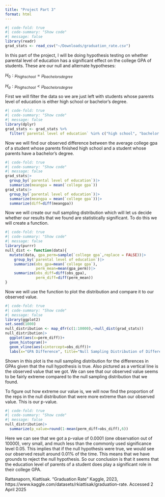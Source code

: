 ```yaml
---
title: "Project Part 3"
format: html
---
```


```r
#| code-fold: true
#| code-summary: "Show code"
#| message: false
library(readr)
grad_stats <- read_csv("~/Downloads/graduation_rate.csv")
```

In this part of the project, I will be doing hypothesis testing on whether parental level of education has a significant effect on the college GPA of students. 
These are our null  and alternate hypotheses:

$H_0:\mu_{high school}=\mu_{bachelors degree}$

$H_a:\mu_{high school}<\mu_{bachelors degree}$



First we will filter the data so we are just left with students whose parents level of education is either high school or bachelor's degree. 
```r
#| code-fold: true
#| code-summary: "Show code"
#| message: false
library(dplyr)
grad_stats <- grad_stats %>%
  filter(`parental level of education` %in% c("high school", "bachelor's degree"))
```

Now we will find our observed difference between the average college gpa of a student whose parents finished high school and a student whose parents have a bachelor's degree.  

```r
#| code-fold: true
#| code-summary: "Show code"
#| message: false
grad_stats|>
  group_by(`parental level of education`)|>
  summarize(meangpa = mean(`college gpa`))
grad_stats|>
  group_by(`parental level of education`)|>
  summarize(meangpa = mean(`college gpa`))|>
  summarize(diff=diff(meangpa))
```
Now we will create our null sampling distribution which will let us decide whether our results that we found are statistically significant. To do this we will create a function.
```r
#| code-fold: true
#| code-summary: "Show code"
#| message: false
library(purrr)
null_dist <- function(data){
  mutate(data, gpa_perm=sample(`college gpa`,replace = FALSE))|>
    group_by(`parental level of education`)|>
    summarize(obs_gpa=mean(`college gpa`),
              perm_mean=mean(gpa_perm))|>
    summarize(obs_diff=diff(obs_gpa),
              perm_diff=diff(perm_mean))
}
```
Now we will use the function to plot the distribution and compare it to our observed value. 

```r
#| code-fold: true
#| code-summary: "Show code"
#| message: false
library(ggplot2)
set.seed(1000)
null_distribution <- map_dfr(c(1:10000),~null_dist(grad_stats))
null_distribution|>
  ggplot(aes(x=perm_diff))+
  geom_histogram()+
  geom_vline(aes(xintercept=obs_diff))+
  labs(x="GPA Difference", title="Null Sampling Distribution of Difference in GPA")
```
Shown in this plot is the null sampling distribution for the differences in GPAs given that the null hypothesis is true. Also pictured as a vertical line is the observed value that we got. We can see that our observed value seems to be fairly extreme compared to the null sampling distribution that we found. 

To figure out how extreme our value is, we will now find the proportion of the reps in the null distribution that were more extreme than our observed value. This is our p-value.
```r
#| code-fold: true
#| code-summary: "Show code"
#| message: false
null_distribution|>
  summarize(p_value=round(1-mean(perm_diff>obs_diff),6))
```
Here we can see that we got a p-value of 0.0001 (one observation out of 10000), very small, and much less than the commonly used significance level 0.05. This implies that if the null hypothesis were true, we would see our observed result around 0.01% of the time. This means that we have grounds to reject the null hypothesis. So our conclusion is that it seems that the education level of parents of a student does play a significant role in their college GPA.  


Rattanaporn, Kiattisak. "Graduation Rate" Kaggle, 2023, https://www.kaggle.com/datasets/rkiattisak/graduation-rate. Accessed 2 April 2025